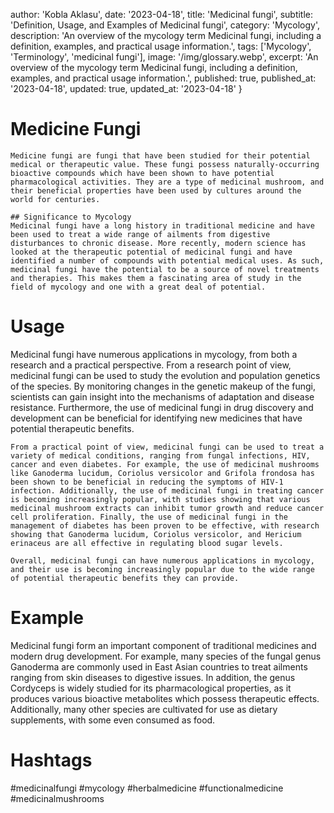 
  author: 'Kobla Aklasu',
  date: '2023-04-18',
  title: 'Medicinal fungi',
  subtitle: 'Definition, Usage, and Examples of Medicinal fungi',
  category: 'Mycology',
  description: 'An overview of the mycology term Medicinal fungi, including a definition, examples, and practical usage information.',
  tags: ['Mycology', 'Terminology', 'medicinal fungi'],
  image: '/img/glossary.webp',
  excerpt: 'An overview of the mycology term Medicinal fungi, including a definition, examples, and practical usage information.',
  published: true,
  published_at: '2023-04-18',
  updated: true,
  updated_at: '2023-04-18'
}




# Medicine Fungi
    Medicine fungi are fungi that have been studied for their potential medical or therapeutic value. These fungi possess naturally-occurring bioactive compounds which have been shown to have potential pharmacological activities. They are a type of medicinal mushroom, and their beneficial properties have been used by cultures around the world for centuries.
    
    ## Significance to Mycology
    Medicinal fungi have a long history in traditional medicine and have been used to treat a wide range of ailments from digestive disturbances to chronic disease. More recently, modern science has looked at the therapeutic potential of medicinal fungi and have identified a number of compounds with potential medical uses. As such, medicinal fungi have the potential to be a source of novel treatments and therapies. This makes them a fascinating area of study in the field of mycology and one with a great deal of potential.

# Usage

Medicinal fungi have numerous applications in mycology, from both a research and a practical perspective. From a research point of view, medicinal fungi can be used to study the evolution and population genetics of the species. By monitoring changes in the genetic makeup of the fungi, scientists can gain insight into the mechanisms of adaptation and disease resistance. Furthermore, the use of medicinal fungi in drug discovery and development can be beneficial for identifying new medicines that have potential therapeutic benefits. 
    
    From a practical point of view, medicinal fungi can be used to treat a variety of medical conditions, ranging from fungal infections, HIV, cancer and even diabetes. For example, the use of medicinal mushrooms like Ganoderma lucidum, Coriolus versicolor and Grifola frondosa has been shown to be beneficial in reducing the symptoms of HIV-1 infection. Additionally, the use of medicinal fungi in treating cancer is becoming increasingly popular, with studies showing that various medicinal mushroom extracts can inhibit tumor growth and reduce cancer cell proliferation. Finally, the use of medicinal fungi in the management of diabetes has been proven to be effective, with research showing that Ganoderma lucidum, Coriolus versicolor, and Hericium erinaceus are all effective in regulating blood sugar levels. 
    
    Overall, medicinal fungi can have numerous applications in mycology, and their use is becoming increasingly popular due to the wide range of potential therapeutic benefits they can provide.

# Example

Medicinal fungi form an important component of traditional medicines and modern drug development. For example, many species of the fungal genus Ganoderma are commonly used in East Asian countries to treat ailments ranging from skin diseases to digestive issues. In addition, the genus Cordyceps is widely studied for its pharmacological properties, as it produces various bioactive metabolites which possess therapeutic effects. Additionally, many other species are cultivated for use as dietary supplements, with some even consumed as food.

# Hashtags

#medicinalfungi #mycology #herbalmedicine #functionalmedicine #medicinalmushrooms

